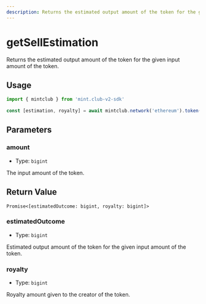 ```yaml
---
description: Returns the estimated output amount of the token for the given input amount of the token.
---
```


# getSellEstimation 

Returns the estimated output amount of the token for the given input amount of the token.

## Usage

```ts twoslash [example.ts]
import { mintclub } from 'mint.club-v2-sdk'
 
const [estimation, royalty] = await mintclub.network('ethereum').token('SYMBOL').getSellEstimation(1n)
```

## Parameters

### amount

- Type: `bigint`

The input amount of the token.

## Return Value

`Promise<[estimatedOutcome: bigint, royalty: bigint]>`

### estimatedOutcome

- Type: `bigint`

Estimated output amount of the token for the given input amount of the token.

### royalty

- Type: `bigint`

Royalty amount given to the creator of the token.

